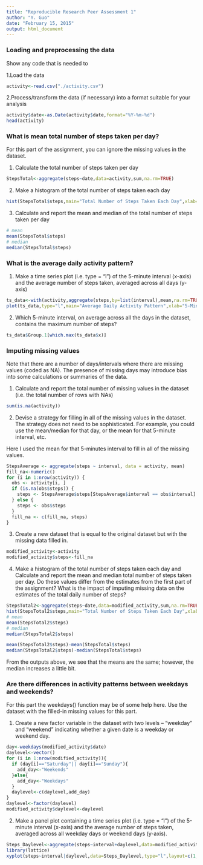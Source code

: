 ```yaml
---
title: "Reproducible Research Peer Assessment 1"
author: "Y. Guo"
date: "February 15, 2015"
output: html_document
---
```




### Loading and preprocessing the data
Show any code that is needed to

1.Load the data

```r
activity<-read.csv("./activity.csv")
```

2.Process/transform the data (if necessary) into a format suitable for your analysis

```r
activity$date<-as.Date(activity$date,format="%Y-%m-%d")
head(activity)
```

### What is mean total number of steps taken per day?
For this part of the assignment, you can ignore the missing values in the dataset.

1. Calculate the total number of steps taken per day
```r
StepsTotal<-aggregate(steps~date,data=activity,sum,na.rm=TRUE)
```

2. Make a histogram of the total number of steps taken each day
```r
hist(StepsTotal$steps,main="Total Number of Steps Taken Each Day",xlab="", col="red")
```

3. Calculate and report the mean and median of the total number of steps taken per day
```r
# mean
mean(StepsTotal$steps)
# median
median(StepsTotal$steps)
```

### What is the average daily activity pattern?
1. Make a time series plot (i.e. type = "l") of the 5-minute interval (x-axis) and the average number of steps taken, averaged across all days (y-axis)

```r
ts_data<-with(activity,aggregate(steps,by=list(interval),mean,na.rm=TRUE))
plot(ts_data,type="l",main="Average Daily Activity Pattern",xlab="5-Minute Interval", ylab="Average Number of Steps",col="red")
```

2. Which 5-minute interval, on average across all the days in the dataset, contains the maximum number of steps?
```r
ts_data$Group.1[which.max(ts_data$x)]
```

### Imputing missing values
Note that there are a number of days/intervals where there are missing values (coded as NA). The presence of missing days may introduce bias into some calculations or summaries of the data.

1. Calculate and report the total number of missing values in the dataset (i.e. the total number of rows with NAs)

```r
sum(is.na(activity))
```

2. Devise a strategy for filling in all of the missing values in the dataset. The strategy does not need to be sophisticated. For example, you could use the mean/median for that day, or the mean for that 5-minute interval, etc.

Here I used the mean for that 5-minutes interval to fill in all of the missing values.

```r
StepsAverage <- aggregate(steps ~ interval, data = activity, mean)
fill_na<-numeric()
for (i in 1:nrow(activity)) {
  obs <- activity[i, ]
  if (is.na(obs$steps)) {
    steps <- StepsAverage$steps[StepsAverage$interval == obs$interval]
  } else {
    steps <- obs$steps
  }
  fill_na <- c(fill_na, steps)
}
```

3. Create a new dataset that is equal to the original dataset but with the missing data filled in.
```r
modified_activity<-activity
modified_activity$steps<-fill_na
```

4. Make a histogram of the total number of steps taken each day and Calculate and report the mean and median total number of steps taken per day. Do these values differ from the estimates from the first part of the assignment? What is the impact of imputing missing data on the estimates of the total daily number of steps?

```r
StepsTotal2<-aggregate(steps~date,data=modified_activity,sum,na.rm=TRUE)
hist(StepsTotal2$steps,main="Total Number of Steps Taken Each Day",xlab="", col="red")
# mean
mean(StepsTotal2$steps)
# median
median(StepsTotal2$steps)

mean(StepsTotal2$steps)-mean(StepsTotal$steps)
median(StepsTotal2$steps)-median(StepsTotal$steps)
```

From the outputs above, we see that the means are the same; however, the median increases a little bit.

### Are there differences in activity patterns between weekdays and weekends?
For this part the weekdays() function may be of some help here. Use the dataset with the filled-in missing values for this part.

1. Create a new factor variable in the dataset with two levels – “weekday” and “weekend” indicating whether a given date is a weekday or weekend day.

```r
day<-weekdays(modified_activity$date)
daylevel<-vector()
for (i in 1:nrow(modified_activity)){
  if (day[i]=="Saturday"|| day[i]=="Sunday"){
    add_day<-"Weekends"
  }else{
    add_day<-"Weekdays"
  }
  daylevel<-c(daylevel,add_day)
}
daylevel<-factor(daylevel)
modified_activity$daylevel<-daylevel
```

2. Make a panel plot containing a time series plot (i.e. type = "l") of the 5-minute interval (x-axis) and the average number of steps taken, averaged across all weekday days or weekend days (y-axis). 

```r
Steps_Daylevel<-aggregate(steps~interval+daylevel,data=modified_activity,mean)
library(lattice)
xyplot(steps~interval|daylevel,data=Steps_Daylevel,type="l",layout=c(1,2))
```

